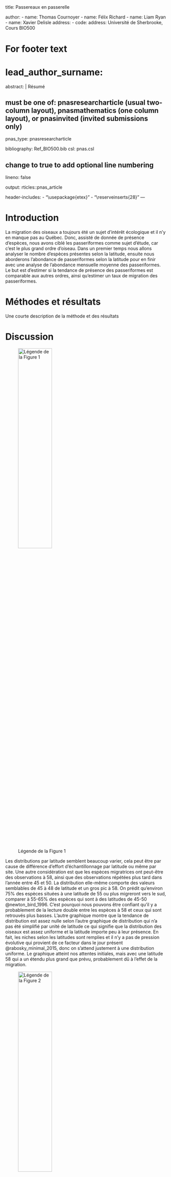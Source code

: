 \RequirePackage{etex}
---
title: Passereaux en passerelle

author:
  - name: Thomas Cournoyer
  - name: Félix Richard
  - name: Liam Ryan
  - name: Xavier Delisle
address:
  - code: 
    address: Université de Sherbrooke, Cours BIO500

# For footer text
# lead_author_surname: 

abstract: |
  Résumé 
  

## must be one of: pnasresearcharticle (usual two-column layout), pnasmathematics (one column layout), or pnasinvited (invited submissions only)
pnas_type: pnasresearcharticle

bibliography: Ref_BIO500.bib
csl: pnas.csl

## change to true to add optional line numbering
lineno: false

output: rticles::pnas_article

header-includes:
  - "\\usepackage{etex}"
  - "\\reserveinserts{28}"
---

Introduction {.unnumbered}
========================================
La migration des oiseaux a toujours été un sujet d’intérêt écologique et il n’y en manque pas au Québec. Donc, assisté de donnée de présence d’espèces, nous avons ciblé les passeriformes comme sujet d’étude, car c’est le plus grand ordre d’oiseau. Dans un premier temps nous allons analyser le nombre d’espèces présentes selon la latitude, ensuite nous aborderons l’abondance de passeriformes selon la latitude pour en finir avec une analyse de l’abondance mensuelle moyenne des passeriformes. Le but est d’estimer si la tendance de présence des passeriformes est comparable aux autres ordres, ainsi qu’estimer un taux de migration des passeriformes.


Méthodes et résultats {.unnumbered}
========================================
Une courte description de la méthode et des résultats

Discussion {#submitting-manuscripts .unnumbered}
========================================

![Légende de la Figure 1](Figure2.png){width=50% height=40%}

Les distributions par latitude semblent beaucoup varier, cela peut être par cause de différence d’effort d’échantillonnage par latitude ou même par site. Une autre considération est que les espèces migratrices ont peut-être des observations à 58, ainsi que des observations répétées plus tard dans l’année entre 45 et 50. La distribution elle-même comporte des valeurs semblables de 45 à 48 de latitude et un gros pic à 58. On prédit qu’environ 75% des espèces situées à une latitude de 55 ou plus migreront vers le sud, comparer à 55-65% des espèces qui sont à des latitudes de 45-50 @newton_bird_1996. C’est pourquoi nous pouvons être confiant qu’il y a probablement de la lecture double entre les espèces à 58 et ceux qui sont retrouvés plus basses. L’autre graphique montre que la tendance de distribution est assez nulle selon l’autre graphique de distribution qui n’a pas été simplifié par unité de latitude ce qui signifie que la distribution des oiseaux est assez uniforme et la latitude importe peu à leur présence. En fait, les niches selon les latitudes sont remplies et il n’y a pas de pression évolutive qui provient de ce facteur dans le jour présent @rabosky_minimal_2015, donc on s’attend justement à une distribution uniforme. Le graphique atteint nos attentes initiales, mais avec une latitude 58 qui a un étendu plus grand que prévu, probablement dû à l’effet de la migration. 

![Légende de la Figure 2](Figure3.png){width=50% height=40%}

Les résultats nous démontrent une grande abondance d’observation entre les latitudes 45 et 50, ainsi qu’une présence modérée d’observation à proximité de la latitude 60. La tendance générale de notre modèle semble démontrer une baisse des observations plus les sites sont aux nord. Ces résultats ne sont pas surprenants lorsqu'on considère que la majorité des passereaux sont des oiseaux migrateurs qui pour la plupart préfère un climat plus tempéré qui est typiquement plus présent dans le sud du Québec @desgranges_potential_2010. La distribution des oiseaux serait influencée autant par des facteurs climatiques que des facteurs en liens avec les habitats suggérant que le climat peut indirectement influencer la distribution des oiseaux en affectant la végétation @desgranges_potential_2010. Malgré cette tendance, nous avons un bon nombre d’observation à proximité de la latitude 60 ce qui semble aller à l’encontre de notre tendance. Il faut se rappeler que nos sites d’échantillonnages sont répartis à différentes latitudes et que la majorité de nos sites se situe dans le sud du Québec sauf pour quelques sites répartis dans le nord du Québec à proximité de la latitude 60. L’absence de site entre ces deux extrêmes viendrait expliquer pourquoi il y a une chute si soudaine entre les abondances d’observations. L’observation d’espèces de passereaux nordiques reste tout de même conforme avec les résultats obtenus par @desgranges_potential_2010 qui eux avaient pu observer que certaines espèces restaient vraiment dans le nord de leur aire de répartition. Il serait intéressant de refaire l’expérience avec plus de sites qui seraient mieux répartis pour essayer de former un gradient continu de site d’observation du sud au nord. Ce gradient permettrait d’observer encore mieux la tendance ou à l’inverse de démontré que cette tendance était seulement l’objet de l’écart entre la répartition de nos sites d’observations. 

![Légende de la Figure 3](Figure4.png){width=50% height=40%}

La tendance d’abondance d’observations suit bien ce à quoi on s’attendrait dans un contexte de suivit d’oiseaux migrateurs selon les mois de l’année. On peut observer une hausse au niveau des observations en mars ce qui coïncide avec l’arrivée des espèces migratrices au Québec @canada_periodes_2018. Cette hausse est aussi dû au début de la période de nidification qui va se dérouler jusqu’en mai [@canada_periodes_2018;@noauthor_saison_nodate]. Le deuxième pic d’observation est au mois d’août qui est le début de la migration inverse des espèces qui vont graduellement commencer leur migration au sud jusqu’au mois de novembre où les dernières espèces migratrices quittent le Québec pour aller vers des climats plus chauds [@canada_periodes_2018;@noauthor_saison_nodate]. Notre modèle représente donc bien les variations attendues d’observations des oiseaux migrateurs selon les différents mois de l’année au Québec. 

----------

\showmatmethods
Références {#references .unnumbered}
=====================================
\pnasbreak
